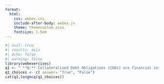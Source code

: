 ```yaml
---
format:
  html:
    css: webex.css
    include-after-body: webex.js
    theme: themecustom.scss
    fontsize: 1.5em
---
```

```r
#| eval: true
#| results: asis
#| echo: false
#| warning: false
library(webexercises)
q1 <- " **Q:** Collateralized Debt Obligations (CDOs) are financial instruments that are typically backed by a diversified pool of assets, such as mortgages and loans."
q1_choices <- c( answer= "True", "False")
cat(q1,longmcq(q1_choices))
```

